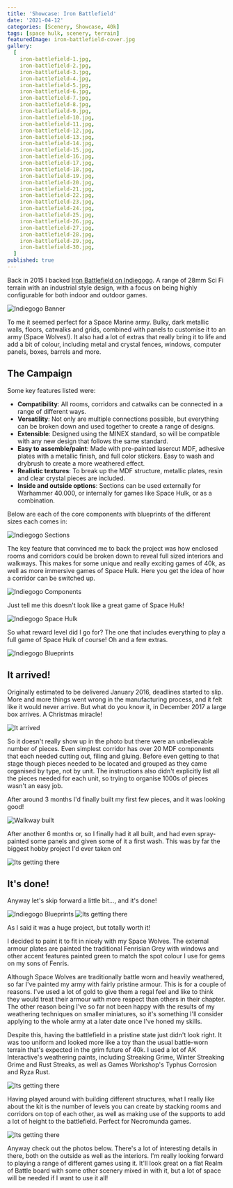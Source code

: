 ```yaml
---
title: 'Showcase: Iron Battlefield'
date: '2021-04-12'
categories: [Scenery, Showcase, 40k]
tags: [space hulk, scenery, terrain]
featuredImage: iron-battlefield-cover.jpg
gallery:
  [
    iron-battlefield-1.jpg,
    iron-battlefield-2.jpg,
    iron-battlefield-3.jpg,
    iron-battlefield-4.jpg,
    iron-battlefield-5.jpg,
    iron-battlefield-6.jpg,
    iron-battlefield-7.jpg,
    iron-battlefield-8.jpg,
    iron-battlefield-9.jpg,
    iron-battlefield-10.jpg,
    iron-battlefield-11.jpg,
    iron-battlefield-12.jpg,
    iron-battlefield-13.jpg,
    iron-battlefield-14.jpg,
    iron-battlefield-15.jpg,
    iron-battlefield-16.jpg,
    iron-battlefield-17.jpg,
    iron-battlefield-18.jpg,
    iron-battlefield-19.jpg,
    iron-battlefield-20.jpg,
    iron-battlefield-21.jpg,
    iron-battlefield-22.jpg,
    iron-battlefield-23.jpg,
    iron-battlefield-24.jpg,
    iron-battlefield-25.jpg,
    iron-battlefield-26.jpg,
    iron-battlefield-27.jpg,
    iron-battlefield-28.jpg,
    iron-battlefield-29.jpg,
    iron-battlefield-30.jpg,
  ]
published: true
---
```


Back in 2015 I backed [Iron Battlefield on Indiegogo](https://www.indiegogo.com/projects/iron-battlefield#/).
A range of 28mm Sci Fi terrain with an industrial style design, with a focus on being highly configurable for both
indoor and outdoor games.

![Indiegogo Banner](indiegogo-1.jpg)

To me it seemed perfect for a Space Marine army. Bulky, dark metallic walls, floors, catwalks and grids, combined with
panels to customise it to an army (Space Wolves!). It also had a lot of extras that really bring it to life and add a
bit of colour, including metal and crystal fences, windows, computer panels, boxes, barrels and more.

## The Campaign

Some key features listed were:

- **Compatibility**: All rooms, corridors and catwalks can be connected in a range of different ways.
- **Versatility**: Not only are multiple connections possible, but everything can be broken down and used together to
create a range of designs.
- **Extensible**: Designed using the MINEX standard, so will be compatible with any new design that follows the same
standard.
- **Easy to assemble/paint**: Made with pre-painted lasercut MDF, adhesive plates with a metallic finish, and full
color stickers. Easy to wash and drybrush to create a more weathered effect.
- **Realistic textures**: To break up the MDF structure, metallic plates, resin and clear crystal pieces are included.
- **Inside and outside options**: Sections can be used externally for Warhammer 40.000, or internally for games like
Space Hulk, or as a combination.

Below are each of the core components with blueprints of the different sizes each comes in:

![Indiegogo Sections](indiegogo-2.jpg)

The key feature that convinced me to back the project was how enclosed rooms and corridors could be broken down to
reveal full sized interiors and walkways. This makes for some unique and really exciting games of 40k, as well as more
immersive games of Space Hulk. Here you get the idea of how a corridor can be switched up.

![Indiegogo Components](indiegogo-3.jpg)

Just tell me this doesn't look like a great game of Space Hulk!

![Indiegogo Space Hulk](indiegogo-4.jpg)

So what reward level did I go for? The one that includes everything to play a full game of Space Hulk of course! Oh and
a few extras.

![Indiegogo Blueprints](indiegogo-5.jpg)

## It arrived!

Originally estimated to be delivered January 2016, deadlines started to slip. More and more things went wrong in the
manufacturing process, and it felt like it would never arrive. But what do you know it, in December 2017 a large box
arrives. A Christmas miracle!

![It arrived](iron-battlefield-build-1.jpg)

So it doesn't really show up in the photo but there were an unbelievable number of pieces. Even simplest corridor
has over 20 MDF components that each needed cutting out, filing and gluing. Before even getting to that stage though
pieces needed to be located and grouped as they came organised by type, not by unit. The instructions also didn't
explicitly list all the pieces needed for each unit, so trying to organise 1000s of pieces wasn't an easy job.

After around 3 months I'd finally built my first few pieces, and it was looking good!

![Walkway built](iron-battlefield-build-2.jpg)

After another 6 months or, so I finally had it all built, and had even spray-painted some panels and given some of it a
first wash. This was by far the biggest hobby project I'd ever taken on!

![Its getting there](iron-battlefield-build-3.jpg)

## It's done!

Anyway let's skip forward a little bit..., and it's done!

![Indiegogo Blueprints](indiegogo-6.jpg)
![Its getting there](iron-battlefield-1.jpg)

As I said it was a huge project, but totally worth it!

I decided to paint it to fit in nicely with my Space Wolves. The external armour plates are painted the traditional
Fenrisian Grey with windows and other accent features painted green to match the spot colour I use for gems on my sons
of Fenris.

Although Space Wolves are traditionally battle worn and heavily weathered, so far I've painted my army with fairly
pristine armour. This is for a couple of reasons. I've used a lot of gold to give them a regal feel and like to
think they would treat their armour with more respect than others in their chapter. The other reason being I've so far
not been happy with the results of my weathering techniques on smaller miniatures, so it's something I'll consider
applying to the whole army at a later date once I've honed my skills.

Despite this, having the battlefield in a pristine state just didn't look right. It was too uniform and looked more like
a toy than the usual battle-worn terrain that's expected in the grim future of 40k. I used a lot of AK Interactive's
weathering paints, including Streaking Grime, Winter Streaking Grime and Rust Streaks, as well as Games Workshop's
Typhus Corrosion and Ryza Rust.

![Its getting there](iron-battlefield-22.jpg)

Having played around with building different structures, what I really like about the kit is the number of levels you
can create by stacking rooms and corridors on top of each other, as well as making use of the supports to add a lot of
height to the battlefield. Perfect for Necromunda games.

![Its getting there](iron-battlefield-10.jpg)

Anyway check out the photos below. There's a lot of interesting details in there, both on the outside as well as the
interiors. I'm really looking forward to playing a range of different games using it. It'll look great on a flat Realm
of Battle board with some other scenery mixed in with it, but a lot of space will be needed if I want to use it all!